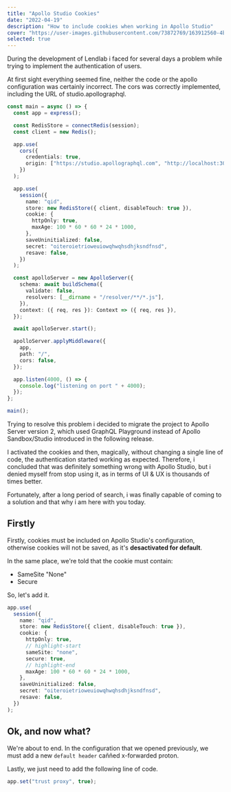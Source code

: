```yaml
---
title: "Apollo Studio Cookies"
date: "2022-04-19"
description: "How to include cookies when working in Apollo Studio"
cover: "https://user-images.githubusercontent.com/73872769/163912560-4bc0e39e-5e70-4bfc-b85f-8dda53eb86d0.jpg"
selected: true
---
```


During the development of Lendlab i faced for several days a problem while trying to implement the authentication of users.

At first sight everything seemed fine, neither the code or the apollo configuration  was certainly incorrect. The cors was correctly implemented, including the URL of studio.apollographql.

```ts
const main = async () => {
  const app = express();

  const RedisStore = connectRedis(session);
  const client = new Redis();

  app.use(
    cors({
      credentials: true,
      origin: ["https://studio.apollographql.com", "http://localhost:3000"],
    })
  );

  app.use(
    session({
      name: "qid",
      store: new RedisStore({ client, disableTouch: true }),
      cookie: {
        httpOnly: true,
        maxAge: 100 * 60 * 60 * 24 * 1000,
      },
      saveUninitialized: false,
      secret: "oiteroietrioweuiowqhwqhsdhjksndfnsd",
      resave: false,
    })
  );

  const apolloServer = new ApolloServer({
    schema: await buildSchema({
      validate: false,
      resolvers: [__dirname + "/resolver/**/*.js"],
    }),
    context: ({ req, res }): Context => ({ req, res }),
  });

  await apolloServer.start();

  apolloServer.applyMiddleware({
    app,
    path: "/",
    cors: false,
  });

  app.listen(4000, () => {
    console.log("listening on port " + 4000);
  });
};

main();
```

Trying to resolve this problem i decided to migrate the project to Apollo Server version 2, which used GraphQL Playground instead of Apollo Sandbox/Studio introduced in the following release. 

I activated the cookies and then, magically, without changing a single line of code, the authentication started working as expected. Therefore, i concluded that was definitely something wrong with Apollo Studio, but i denied myself from stop using it, as in terms of UI & UX is thousands of times better.

Fortunately, after a long period of search, i was finally capable of coming to a solution and that why i am here with you today.


## Firstly

Firstly, cookies must be included on Apollo Studio's configuration, otherwise cookies will not be saved, as it's __desactivated for default__.


<GalleryImage
  alt="apollo include cookies"
  image="https://user-images.githubusercontent.com/73872769/163904944-adbfcba5-8c02-4ebb-a2f3-d9de799c46a9.png"
  caption="Activate cookies"
/>

In the same place, we're told that the cookie must contain:

- SameSite "None"
- Secure

So, let's add it.

```typescript
app.use(
  session({
    name: "qid",
    store: new RedisStore({ client, disableTouch: true }),
    cookie: {
      httpOnly: true,
      // highlight-start
      sameSite: "none",
      secure: true,
      // highlight-end
      maxAge: 100 * 60 * 60 * 24 * 1000,
    },
    saveUninitialized: false,
    secret: "oiteroietrioweuiowqhwqhsdhjksndfnsd",
    resave: false,
  })
);
```

## Ok, and now what?

We're about to end. In the configuration that we opened previously, we must add a new `default header` caññed x-forwarded proton.

<GalleryImage
  alt="x-forwarded-proto default header"
  image="https://user-images.githubusercontent.com/73872769/163911314-ace91d59-dc69-410e-9ab1-faae7d301de7.png"
  caption="x-forwarded-proto added in default headers"
/>

Lastly, we just need to add the following line of code.

```typescript
app.set("trust proxy", true);
```
